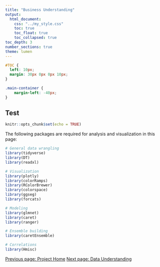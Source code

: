 ```yaml
---
title: "Business Understanding"
output: 
  html_document:
    css: "../my_style.css"
    toc: true
    toc_float: true
    toc_collapsed: true
toc_depth: 3
number_sections: true
theme: lumen
---
```


```css
#TOC {
  left: 10px;
  margin: 30px 0px 0px 10px;
}

.main-container {
    margin-left: -40px;
}
```

<script src="../hideOutput.js"></script>

## Test

```r
knitr::opts_chunk$set(echo = TRUE)
```

The following packages are required for analysis and visualization in this page:

```r
# General data wrangling
library(tidyverse)
library(DT)
library(readxl)

# Visualization
library(plotly)
library(colorRamps)
library(RColorBrewer)
library(colorspace)
library(ggseg)
library(forcats)

# Modeling
library(glmnet)
library(caret)
library(ranger)

# Ensemble building
library(caretEnsemble)

# Correlations
library(Hmisc)
```

<a class="et_pb_button" title="Previous page" href="https://anniegbryant.github.io/DA5030_Final_Project/">Previous page: Project Home</a>
<a class="et_pb_button" title="Next page" href="https://anniegbryant.github.io/DA5030_Final_Project/Pages/2_Data_Understanding.html">Next page: Data Understanding</a>